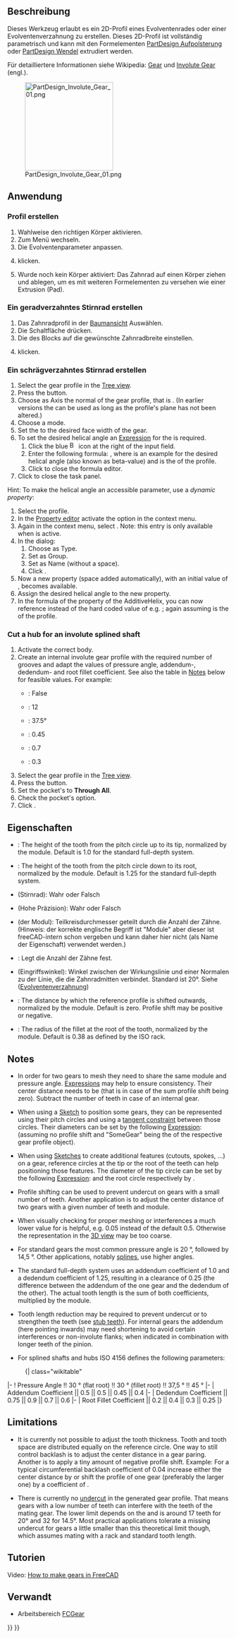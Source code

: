 <languages/>

{{Docnav/de
|[[PartDesign_Sprocket/de|Kettenrad]]
|[[PartDesign_WizardShaft/de|EntwurfsassistentWellen]]
|[[PartDesign_Workbench/de|PartDesign]]
|IconL=PartDesign_Sprocket.svg
|IconR=WizardShaft.svg
|IconC=Workbench_PartDesign.svg
}}

{{GuiCommand/de
|Name=PartDesign InvoluteGear
|Name/de=PartDesign Evolventenrad
|MenuLocation=Part Design → Evolventenrad...
|Workbenches=[[PartDesign_Workbench/de|PartDesign]]
|SeeAlso=[[FCGear_Workbench/de|Arbeitsbereich FCGear]]
}}

<span id="Description"></span>
==Beschreibung==

Dieses Werkzeug erlaubt es ein 2D-Profil eines Evolventenrades oder einer Evolventenverzahnung zu erstellen. Dieses 2D-Profil ist vollständig parametrisch und kann mit den Formelementen [[PartDesign_Pad/de|PartDesign Aufpolsterung]] oder [[PartDesign_AdditiveHelix/de|PartDesign Wendel]] extrudiert werden.

Für detailliertere Informationen siehe Wikipedia: [https://en.wikipedia.org/wiki/Gear Gear] und [https://en.wikipedia.org/wiki/Involute_gear Involute Gear] (engl.).

[[File:PartDesign_Involute_Gear_01.png|200px]]

<span id="Usage"></span>
==Anwendung==

<span id="Create_the_profile"></span>
===Profil erstellen===

# Wahlweise den richtigen Körper aktivieren.
# Zum Menü {{MenuCommand|Part Design → [[File:PartDesign_InvoluteGear.svg|16px]] Evolventenrad...}} wechseln.
# Die Evolventenparameter anpassen.
# {{Button|OK}} klicken.
# Wurde noch kein Körper aktiviert: Das Zahnrad auf einen Körper ziehen und ablegen, um es mit weiteren Formelementen zu versehen wie einer Extrusion (Pad).

<span id="Create_a_spur_gear"></span>
===Ein geradverzahntes Stirnrad erstellen===

# Das Zahnradprofil in der [[Tree_view/de|Baumansicht]] Auswählen.
# Die Schaltfläche {{Button|[[Image:PartDesign_Pad.svg|16px]] [[PartDesign_Pad/de|PartDesign Aufpolsterung]]}} drücken.
# Die {{PropertyData/de|Length}} des Blocks auf die gewünschte Zahnradbreite einstellen.
# {{Button|OK}} klicken.

<span id="Create_a_helical_gear"></span>
===Ein schrägverzahntes Stirnrad erstellen===

# Select the gear profile in the [[Tree_view|Tree view]].
# Press the {{Button|[[Image:PartDesign_AdditiveHelix.svg|16px]] [[PartDesign_AdditiveHelix|PartDesign AdditiveHelix]]}} button.
# Choose as Axis the normal of the gear profile, that is {{MenuCommand|Normal sketch axis}} {{Version|0.20}}. (In earlier versions the {{MenuCommand|Base Z axis}} can be used as long as the profile's plane has not been altered.)
# Choose a {{MenuCommand|Height-Turns}} mode.
# Set the {{PropertyData|Height}} to the desired face width of the gear.
# To set the desired helical angle an [[Expressions|Expression]] for the {{PropertyData|Turns}} is required.
## Click the blue [[Image:Bound-expression.svg|16px]] icon at the right of the input field.
## Enter the following formula: {{incode|Height * tan(25°) / (InvoluteGear.NumberOfTeeth * InvoluteGear.Modules * pi)}}, where {{incode|25°}} is an example for the desired helical angle (also known as beta-value) and {{incode|InvoluteGear}} is the  {{PropertyData|Name}} of the profile.
## Click {{Button|OK}} to close the formula editor.
# Click {{Button|OK}} to close the task panel.

Hint: To make the helical angle an accessible parameter, use a ''dynamic property'':
# Select the profile.
# In the [[Property_editor|Property editor]] activate the {{MenuCommand|Show all}} option in the context menu.
# Again in the context menu, select {{MenuCommand|Add Property}}. Note: this entry is only available when {{MenuCommand|Show all}} is active.
# In the {{MenuCommand|Add Property}} dialog:
## Choose {{incode|App::PropertyAngle}} as Type.
## Set {{incode|Gear}} as Group.
## Set {{incode|HelicalAngle}} as Name (without a space).
## Click {{Button|OK}}.
# Now a new property {{PropertyData|Helical Angle}} (space added automatically), with an initial value of {{incode|0.0°}}, becomes available.
# Assign the desired helical angle to the new property.
# In the formula of the {{PropertyData|Turns}} property of the AdditiveHelix, you can now reference {{incode|InvoluteGear.HelicalAngle}} instead of the hard coded value of e.g. {{incode|25°}}; again assuming {{incode|InvoluteGear}} is the {{PropertyData|Name}} of the profile.

=== Cut a hub for an involute splined shaft ===

{{Version|0.21}}

# Activate the correct body.
# Create an internal involute gear profile with the required number of grooves and adapt the values of pressure angle, addendum-, dedendum- and root fillet coefficient. See also the table in [[#Notes|Notes]] below for feasible values. For example:
#* {{PropertyData|External Gear}}: False
#* {{PropertyData|Number Of Teeth}}: 12
#* {{PropertyData|Pressure Angle}}: 37.5°
#* {{PropertyData|Addendum Coefficient}}: 0.45
#* {{PropertyData|Dedendum Coefficient}}: 0.7
#* {{PropertyData|Root Fillet Coefficient}}: 0.3
# Select the gear profile in the [[Tree_view|Tree view]].
# Press the {{Button|[[Image:PartDesign_Pocket.svg|16px]] '''Pocket'''}} button.
# Set the pocket's {{PropertyData|Type}} to '''Through All'''.
# Check the pocket's {{PropertyData|Symmetric To Plane}} option.
# Click  {{Button|OK}}.

<span id="Properties"></span>
==Eigenschaften==

* {{PropertyData|Addendum Coefficient}}: The height of the tooth from the pitch circle up to its tip, normalized by the module. Default is 1.0 for the standard full-depth system. {{Version|0.21}}

* {{PropertyData|Dedendum Coefficient}}: The height of the tooth from the pitch circle down to its root, normalized by the module. Default is 1.25 for the standard full-depth system. {{Version|0.21}}

* {{PropertyData/de|External Gear}} (Stirnrad): Wahr oder Falsch

* {{PropertyData/de|High Precision}} (Hohe Präzision): Wahr oder Falsch

* {{PropertyData/de|Modules}} (der Modul): Teilkreisdurchmesser geteilt durch die Anzahl der Zähne. (Hinweis: der korrekte englische Begriff ist "Module" aber dieser ist freeCAD-intern schon vergeben und kann daher hier nicht (als Name der Eigenschaft) verwendet werden.)

* {{PropertyData/de|Number Of Teeth}}: Legt die Anzahl der Zähne fest.

* {{PropertyData/de|Pressure Angle}} (Eingriffswinkel): Winkel zwischen der Wirkungslinie und einer Normalen zu der Linie, die die Zahnradmitten verbindet. Standard ist 20°. Siehe ([https://de.wikipedia.org/wiki/Evolventenverzahnung Evolventenverzahnung])

* {{PropertyData|Profile Shift Coefficient}}: The distance by which the reference profile is shifted outwards, normalized by the module. Default is zero. Profile shift may be positive or negative. {{Version|0.21}}

* {{PropertyData|Root Fillet Coefficient}}: The radius of the fillet at the root of the tooth, normalized by the module. Default is 0.38 as defined by the ISO rack. {{Version|0.21}}

== Notes ==

* In order for two gears to mesh they need to share the same module and pressure angle. [[Expressions|Expressions]] may help to ensure consistency. Their center distance needs to be {{incode|(NumberOfTeeth + OtherGear.NumberOfTeeth) * Modules / 2}} (that is in case of the sum profile shift being zero). Subtract the number of teeth in case of an internal gear.

* When using a [[Sketch|Sketch]] to position some gears, they can be represented using their pitch circles and using a [[Sketcher_ConstrainTangent|tangent constraint]] between those circles. Their diameters can be set by the following [[Expressions|Expression]]: {{incode|SomeGear.NumberOfTeeth * SomeGear.Modules}} (assuming no profile shift and "SomeGear" being the {{PropertyData|Name}} of the respective gear profile object).

* When using [[Sketch|Sketches]] to create additional features (cutouts, spokes, ...) on a gear, reference circles at the tip or the root of the teeth can help positioning those features. The diameter of the tip circle can be set by the following [[Expressions|Expression]]: {{incode|(SomeGear.NumberOfTeeth + 2 * (SomeGear.AddendumCoefficient + SomeGear.ProfileShiftCoefficient)) * SomeGear.Modules}} and the root circle respectively by {{incode|(SomeGear.NumberOfTeeth - 2 * (SomeGear.DedendumCoefficient - SomeGear.ProfileShiftCoefficient)) * SomeGear.Modules}}.

* Profile shifting can be used to prevent undercut on gears with a small number of teeth. Another application is to adjust the center distance of two gears with a given number of teeth and module.

* When visually checking for proper meshing or interferences a much lower value for {{PropertyView|Deviation}} is helpful, e.g. 0.05 instead of the default 0.5. Otherwise the representation in the [[3D_view|3D view]] may be too coarse.

* For standard gears the most common pressure angle is 20 °, followed by 14,5 °. Other applications, notably [https://en.wikipedia.org/wiki/Spline_(mechanical) splines], use higher angles.

* The standard full-depth system uses an addendum coefficient of 1.0 and a dedendum coefficient of 1.25, resulting in a clearance of 0.25 (the difference between the addendum of the one gear and the dedendum of the other). The actual tooth length is the sum of both coefficients, multiplied by the module.

* Tooth length reduction may be required to prevent undercut or to strengthen the teeth (see [https://khkgears.net/new/gear_knowledge/gear-nomenclature/stub-teeth.html stub teeth]). For internal gears the addendum (here pointing inwards) may need shortening to avoid certain interferences or non-involute flanks; when indicated in combination with longer teeth of the pinion.

* For splined shafts and hubs ISO 4156 defines the following parameters:
: {| class="wikitable"
|-
! Pressure Angle          !! 30 ° (flat root) !! 30 ° (fillet root) !! 37,5 ° !! 45 °
|-
| Addendum Coefficient    || 0.5 || 0.5 || 0.45 || 0.4
|-
| Dedendum Coefficient    || 0.75 || 0.9 || 0.7 || 0.6
|-
| Root Fillet Coefficient || 0.2 || 0.4 || 0.3 || 0.25
|}

==Limitations==

* It is currently not possible to adjust the tooth thickness. Tooth and tooth space are distributed equally on the reference circle. One way to still control backlash is to adjust the center distance in a gear paring. Another is to apply a tiny amount of negative profile shift. Example: For a typical circumferential backlash coefficient of 0.04 increase either the center distance by {{incode|(0.04 * Modules / 2) / tan(PressureAngle)}} or shift the profile of one gear (preferably the larger one) by a coefficient of {{incode|-(0.04 / 2) / tan(PressureAngle))}}.

* There is currently no [https://www.tec-science.com/mechanical-power-transmission/involute-gear/undercut/ undercut] in the generated gear profile. That means gears with a low number of teeth can interfere with the teeth of the mating gear. The lower limit depends on the {{PropertyData|Pressure Angle}} and is around 17 teeth for 20° and 32 for 14.5°. Most practical applications tolerate a missing undercut for gears a little smaller than this theoretical limit though, which assumes mating with a rack and standard tooth length.

<span id="Tutorials"></span>
==Tutorien==

Video: [https://www.youtube.com/watch?v=8VNhTrnFMfE How to make gears in FreeCAD]

<span id="Related"></span>
==Verwandt==

* Arbeitsbereich [[FCGear_Workbench/de|FCGear]]


{{Docnav/de
|[[PartDesign_Sprocket/de|Kettenrad]]
|[[PartDesign_WizardShaft/de|EntwurfsassistentWellen]]
|[[PartDesign_Workbench/de|PartDesign]]
|IconL=PartDesign_Sprocket.svg
|IconR=WizardShaft.svg
|IconC=Workbench_PartDesign.svg
}}

{{PartDesign Tools navi{{#translation:}}}}
{{Userdocnavi{{#translation:}}}}